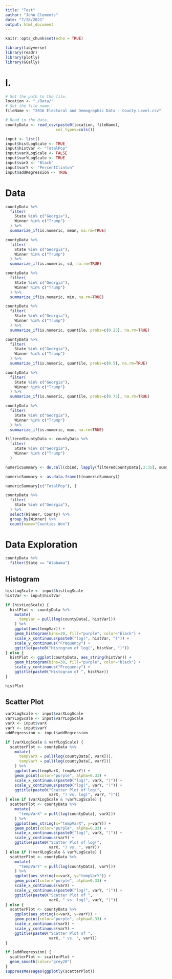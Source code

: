 ```yaml
---
title: "Test"
author: "John Clements"
date: "7/28/2021"
output: html_document
---
```


```r
knitr::opts_chunk$set(echo = TRUE)
```

```r
library(tidyverse)
library(readr)
library(plotly)
library(GGally)
```


# I.

```r
# Set the path to the file.
location <- "./Data/"
# Set the file name.
fileName <- "2016 Electoral and Demographic Data - County Level.csv"

# Read in the data.
countyData <- read_csv(paste0(location, fileName),
                      col_types=cols())
```

```r
input <- list()
input$histLogScale <- TRUE
input$histVar <- "TotalPop"
input$varXLogScale <- FALSE
input$varYLogScale <- TRUE
input$varX <- "Black"
input$varY <- "PercentClinton"
input$addRegression <- TRUE
```

# Data

```r
countyData %>%
  filter(
    State %in% c("Georgia"),
    Winner %in% c("Trump")
  ) %>%
  summarize_if(is.numeric, mean, na.rm=TRUE)

countyData %>%
  filter(
    State %in% c("Georgia"),
    Winner %in% c("Trump")
  ) %>%
  summarize_if(is.numeric, sd, na.rm=TRUE)

countyData %>%
  filter(
    State %in% c("Georgia"),
    Winner %in% c("Trump")
  ) %>%
  summarize_if(is.numeric, min, na.rm=TRUE)

countyData %>%
  filter(
    State %in% c("Georgia"),
    Winner %in% c("Trump")
  ) %>%
  summarize_if(is.numeric, quantile, probs=c(0.25), na.rm=TRUE)

countyData %>%
  filter(
    State %in% c("Georgia"),
    Winner %in% c("Trump")
  ) %>%
  summarize_if(is.numeric, quantile, probs=c(0.5), na.rm=TRUE)

countyData %>%
  filter(
    State %in% c("Georgia"),
    Winner %in% c("Trump")
  ) %>%
  summarize_if(is.numeric, quantile, probs=c(0.75), na.rm=TRUE)

countyData %>%
  filter(
    State %in% c("Georgia"),
    Winner %in% c("Trump")
  ) %>%
  summarize_if(is.numeric, max, na.rm=TRUE)
```


```r
filteredCountyData <- countyData %>%
  filter(
    State %in% c("Georgia"),
    Winner %in% c("Trump")
  )

numericSummary <- do.call(cbind, lapply(filteredCountyData[,3:35], summary))

numericSummary <- as.data.frame(t(numericSummary))

numericSummary[c("TotalPop"), ] 
```

```r
countyData %>%
  filter(
    State %in% c("Georgia"),
  ) %>%
  select(Winner, County) %>%
  group_by(Winner) %>%
  count(name="Counties Won")

```


# Data Exploration

```r
countyData %>%
  filter(State == "Alabama")
```


## Histogram

```r
histLogScale <- input$histLogScale
histVar <- input$histVar

if (histLogScale) {
  histPlot <- countyData %>%
    mutate(
      tempVar = pull(log(countyData[, histVar]))
    ) %>%
    ggplot(aes(tempVar)) + 
    geom_histogram(bins=30, fill="purple", color="black") + 
    scale_x_continuous(paste0("log(", histVar, ")")) +
    scale_y_continuous("Frequency") + 
    ggtitle(paste0("Histogram of log(", histVar, ")"))
} else {
  histPlot <- ggplot(countyData, aes_string(histVar)) + 
    geom_histogram(bins=30, fill="purple", color="black") + 
    scale_y_continuous("Frequency") + 
    ggtitle(paste0("Histogram of ", histVar))
}

histPlot
```

## Scatter Plot

```r
varXLogScale <- input$varXLogScale 
varYLogScale <- input$varYLogScale
varX <- input$varX 
varY <- input$varY
addRegression <- input$addRegression

if (varXLogScale & varYLogScale) {
  scatterPlot <- countyData %>%
    mutate(
      tempVarX = pull(log(countyData[, varX])),
      tempVarY = pull(log(countyData[, varY]))
    ) %>%
    ggplot(aes(tempVarX, tempVarY)) + 
    geom_point(color="purple", alpha=0.33) + 
    scale_x_continuous(paste0("log(", varX, ")")) +
    scale_y_continuous(paste0("log(", varY, ")")) + 
    ggtitle(paste0("Scatter Plot of log(", 
                   varX, ") vs. log(", varY, ")"))
} else if (varXLogScale & !varYLogScale) {
  scatterPlot <- countyData %>%
    mutate(
      "tempVarX" = pull(log(countyData[, varX]))
    ) %>%
    ggplot(aes_string(x="tempVarX", y=varY)) + 
    geom_point(color="purple", alpha=0.33) + 
    scale_x_continuous(paste0("log(", varX, ")")) +
    scale_y_continuous(varY) + 
    ggtitle(paste0("Scatter Plot of log(", 
                   varX, ") vs. ", varY))
} else if (!varXLogScale & varYLogScale) {
  scatterPlot <- countyData %>%
    mutate(
      "tempVarY" = pull(log(countyData[, varY]))
    ) %>%
    ggplot(aes_string(x=varX, y="tempVarY")) + 
    geom_point(color="purple", alpha=0.33) + 
    scale_x_continuous(varX) +
    scale_y_continuous(paste0("log(", varY, ")")) + 
    ggtitle(paste0("Scatter Plot of ", 
                   varX, " vs. log(", varY, ")"))
} else {
  scatterPlot <- countyData %>%
    ggplot(aes_string(x=varX, y=varY)) + 
    geom_point(color="purple", alpha=0.33) + 
    scale_x_continuous(varX) +
    scale_y_continuous(varY) + 
    ggtitle(paste0("Scatter Plot of ", 
                   varX, " vs. ", varY))
}

if (addRegression) {
  scatterPlot <- scatterPlot +
  geom_smooth(color="grey20")
}
suppressMessages(ggplotly(scatterPlot)) 
```








